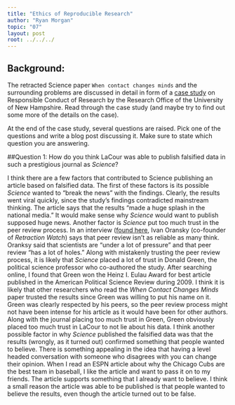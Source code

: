 ```yaml
---
title: "Ethics of Reproducible Research"
author: "Ryan Morgan"
topic: "07"
layout: post
root: ../../../
---
```



## Background:

The retracted Science paper `When contact changes minds` and the surrounding problems are discussed in detail in form of a  [case study](https://www.unh.edu/research/sites/www.unh.edu.research/files/docs/RIS/lacour_case.pdf) on Responsible Conduct of Research by the Research Office of the University of New Hampshire. Read through the case study (and maybe try to find out some more of the details on the case). 

At the end of the case study, several questions are raised. Pick one of the questions and write a blog post discussing it. Make sure to state which question you are answering.

##Question 1: How do you think LaCour was able to publish falsified data in such a prestigious journal as *Science*?


I think there are a few factors that contributed to Science publishing an article based on falsified data. The first of these factors is its possible *Science* wanted to “break the news” with the findings. Clearly, the results went viral quickly, since the study’s findings contradicted mainstream thinking. The article says that the results “made a huge splash in the national media.” It would make sense why *Science* would want to publish supposed huge news. Another factor is *Science* put too much trust in the peer review process. In an interview ([found here](http://www.pbs.org/newshour/bb/fake-study-make-science-magazine/), Ivan Oransky (co-founder of *Retraction Watch*) says that peer review isn’t as reliable as many think. Oranksy said that scientists are “under a lot of pressure” and that peer review “has a lot of holes.” 
Along with mistakenly trusting the peer review process, it is likely that *Science* placed a lot of trust in Donald Green, the political science professor who co-authored the study. After searching online, I found that Green won the Heinz I. Eulau Award for best article published in the American Political Science Review during 2009. I think it is likely that other researchers who read the *When Contact Changes Minds* paper trusted the results since Green was willing to put his name on it. Green was clearly respected by his peers, so the peer review process might not have been intense for his article as it would have been for other authors. Along with the journal placing too much trust in Green, Green obviously placed too much trust in LaCour to not lie about his data. 
I think another possible factor in why *Science* published the falsified data was that the results (wrongly, as it turned out) confirmed something that people wanted to believe. There is something appealing in the idea that having a level headed conversation with someone who disagrees with you can change their opinion. When I read an ESPN article about why the Chicago Cubs are the best team in baseball, I like the article and want to pass it on to my friends. The article supports something that I already want to believe. I think a small reason the article was able to be published is that people wanted to believe the results, even though the article turned out to be false.

